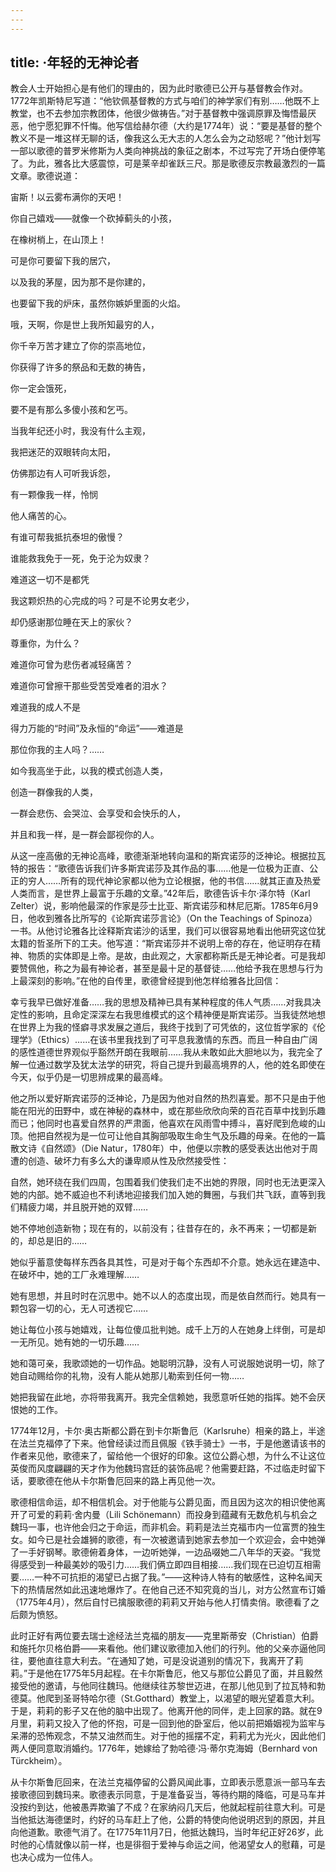 ```yaml
---
---
---
```

title: ·年轻的无神论者
---




教会人士开始担心是有他们的理由的，因为此时歌德已公开与基督教会作对。1772年凯斯特尼写道：“他钦佩基督教的方式与咱们的神学家们有别……他既不上教堂，也不去参加宗教团体，他很少做祷告。”对于基督教中强调原罪及悔悟最厌恶，他宁愿犯罪不忏悔。他写信给赫尔德（大约是1774年）说：“要是基督的整个教义不是一堆这样无聊的话，像我这么无大志的人怎么会为之动怒呢？”他计划写一部以歌德的普罗米修斯为人类向神挑战的象征之剧本，不过写完了开场白便停笔了。为此，雅各比大感震惊，可是莱辛却雀跃三尺。那是歌德反宗教最激烈的一篇文章。歌德说道：

宙斯！以云雾布满你的天吧！

你自己嬉戏——就像一个砍掉蓟头的小孩，

在橡树梢上，在山顶上！

可是你可要留下我的居穴，

以及我的茅屋，因为那不是你建的，

也要留下我的炉床，虽然你嫉妒里面的火焰。

哦，天啊，你是世上我所知最穷的人，

你千辛万苦才建立了你的崇高地位，

你获得了许多的祭品和无数的祷告，

你一定会饿死，

要不是有那么多傻小孩和乞丐。

当我年纪还小时，我没有什么主观，

我把迷茫的双眼转向太阳，

仿佛那边有人可听我诉怨，

有一颗像我一样，怜悯

他人痛苦的心。

有谁可帮我抵抗泰坦的傲慢？

谁能救我免于一死，免于沦为奴隶？

难道这一切不是都凭

我这颗炽热的心完成的吗？可是不论男女老少，

却仍感谢那位睡在天上的家伙？

尊重你，为什么？

难道你可曾为悲伤者减轻痛苦？

难道你可曾擦干那些受苦受难者的泪水？

难道我的成人不是

得力万能的“时间”及永恒的“命运”——难道是

那位你我的主人吗？……

如今我高坐于此，以我的模式创造人类，

创造一群像我的人类，

一群会悲伤、会哭泣、会享受和会快乐的人，

并且和我一样，是一群会鄙视你的人。



从这一座高傲的无神论高峰，歌德渐渐地转向温和的斯宾诺莎的泛神论。根据拉瓦特的报告：“歌德告诉我们许多斯宾诺莎及其作品的事……他是一位极为正直、公正的穷人……所有的现代神论家都以他为立论根据，他的书信……就其正直及热爱人类而言，是世界上最富于乐趣的文章。”42年后，歌德告诉卡尔·泽尔特（Karl Zelter）说，影响他最深的作家是莎士比亚、斯宾诺莎和林尼厄斯。1785年6月9日，他收到雅各比所写的《论斯宾诺莎言论》（On the Teachings of Spinoza）一书。从他讨论雅各比诠释斯宾诺沙的话里，我们可以很容易地看出他研究这位犹太籍的哲圣所下的工夫。他写道：“斯宾诺莎并不说明上帝的存在，他证明存在精神、物质的实体即是上帝。是故，由此观之，大家都称斯氏是无神论者。可是我却要赞佩他，称之为最有神论者，甚至是最十足的基督徒……他给予我在思想与行为上最深刻的影响。”在他的自传里，歌德曾经提到他怎样给雅各比回信：

幸亏我早已做好准备……我的思想及精神已具有某种程度的伟人气质……对我具决定性的影响，且命定深深左右我思维模式的这个精神便是斯宾诺莎。当我徒然地想在世界上为我的怪癖寻求发展之道后，我终于找到了可凭依的，这位哲学家的《伦理学》（Ethics）……在该书里我找到了可平息我激情的东西。而且一种自由广阔的感性道德世界观似乎豁然开朗在我眼前……我从未敢如此大胆地以为，我完全了解一位通过数学及犹太法学的研究，将自己提升到最高境界的人，他的姓名即使在今天，似乎仍是一切思辨成果的最高峰。



他之所以爱好斯宾诺莎的泛神论，乃是因为他对自然的热烈喜爱。那不只是由于他能在阳光的田野中，或在神秘的森林中，或在那些欣欣向荣的百花百草中找到乐趣而已；他同时也喜爱自然界的严肃面，他喜欢在风雨雪中搏斗，喜好爬到危峻的山顶。他把自然视为是一位可让他自其胸部吸取生命生气及乐趣的母亲。在他的一篇散文诗《自然颂》（Die Natur，1780年）中，他便以宗教的感受表达出他对于周遭的创造、破坏力有多么大的谦卑顺从性及欣然接受性：

自然，她环绕在我们四周，包围着我们使我们走不出她的界限，同时也无法更深入她的内部。她不威迫也不利诱地迎接我们加入她的舞圈，与我们共飞跃，直等到我们精疲力竭，并且脱开她的双臂……

她不停地创造新物；现在有的，以前没有；往昔存在的，永不再来；一切都是新的，却总是旧的……

她似乎蓄意使每样东西各具其性，可是对于每个东西却不介意。她永远在建造中、在破坏中，她的工厂永难理解……

她有思想，并且时时在沉思中。她不以人的态度出现，而是依自然而行。她具有一颗包容一切的心，无人可透视它……

她让每位小孩与她嬉戏，让每位傻瓜批判她。成千上万的人在她身上绊倒，可是却一无所见。她有她的一切乐趣……

她和蔼可亲，我歌颂她的一切作品。她聪明沉静，没有人可说服她说明一切，除了她自动赐给你的礼物，没有人能从她那儿勒索到任何一物……

她把我留在此地，亦将带我离开。我完全信赖她，我愿意听任她的指挥。她不会厌恨她的工作。



1774年12月，卡尔·奥古斯都公爵在到卡尔斯鲁厄（Karlsruhe）相亲的路上，半途在法兰克福停了下来。他曾经读过而且佩服《铁手骑士》一书，于是他邀请该书的作者来见他，歌德来了，留给他一个很好的印象。这位公爵心想，为什么不让这位英俊而风度翩翩的天才作为他魏玛宫廷的装饰品呢？他需要赶路，不过临走时留下话，要歌德在他从卡尔斯鲁厄回来的路上再见他一次。

歌德相信命运，却不相信机会。对于他能与公爵见面，而且因为这次的相识使他离开了可爱的莉莉·舍内曼（Lili Schönemann）而投身到蕴藏有无数危机与机会之魏玛一事，也许他会归之于命运，而非机会。莉莉是法兰克福市内一位富贾的独生女。如今已是社会雄狮的歌德，有一次被邀请到她家去参加一个欢迎会，会中她弹了一手好钢琴。歌德俯着身体，一边听她弹，一边品啜她二八年华的天姿。“我觉得感受到一种最美妙的吸引力……我们俩立即四目相接……我们现在已迫切互相需要……一种不可抗拒的渴望已占据了我。”——这种诗人特有的敏感性，这种名闻天下的热情居然如此迅速地爆炸了。在他自己还不知究竟的当儿，对方公然宣布订婚（1775年4月），然后自忖已擒服歌德的莉莉又开始与他人打情卖俏。歌德看了之后颇为愤怒。

此时正好有两位要去瑞士途经法兰克福的朋友——克里斯蒂安（Christian）伯爵和施托尔贝格伯爵——来看他。他们建议歌德加入他们的行列。他的父亲亦逼他同往，要他直往意大利去。“在通知了她，可是没说道别的情况下，我离开了莉莉。”于是他在1775年5月起程。在卡尔斯鲁厄，他又与那位公爵见了面，并且毅然接受他的邀请，与他同往魏玛。他继续往苏黎世迈进，在那儿他见到了拉瓦特和勃德莫。他爬到圣哥特哈尔德（St.Gotthard）教堂上，以渴望的眼光望着意大利。于是，莉莉的影子又在他的脑中出现了。他离开他的同伴，走上回家的路。就在9月里，莉莉又投入了他的怀抱，可是一回到他的卧室后，他以前把婚姻视为监牢与呆滞的恐怖观念，不禁又油然而生。对于他的摇摆不定，莉莉尤为光火，因此他们两人便同意取消婚约。1776年，她嫁给了勃哈德·冯·蒂尔克海姆（Bernhard von Türckheim）。

从卡尔斯鲁厄回来，在法兰克福停留的公爵风闻此事，立即表示愿意派一部马车去接歌德回到魏玛来。歌德表示同意，于是准备妥当，等待约期的降临，可是马车并没按约到达，他被愚弄欺骗了不成？在家纳闷几天后，他就起程前往意大利。可是当他抵达海德堡时，约好的马车赶上了他，公爵的特使向他说明迟到的原因，并且向他道歉。歌德气消了。在1775年11月7日，他抵达魏玛，当时年纪正好26岁，此时他的心情就像以前一样，也是徘徊于爱神与命运之间，他渴望女人的慰藉，可是也决心成为一位伟人。